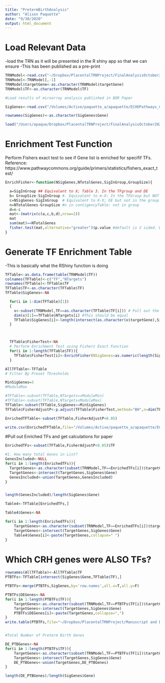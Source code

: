 ```yaml
---
title: "PretermBirthAnalysis"
author: "Alison Paquette"
date: "9/30/2020"
output: html_document
---
```


# Load Relevant Data
-load the TRN as it will be presented in the R shiny app so that we can ensure
-This has been published as a pre-print
```r
TRNModel<-read.csv("~/Dropbox/PlacentalTRNProject/FinalAnalysisOctober2020/FinalResultsfromKhaleesi/TRNForRShinyApp.csv")
TRNModel<-TRNModel[,-1]
TRNModel$targetGene<-as.character(TRNModel$targetGene)
TRNModel$TF<-as.character(TRNModel$TF)

#Load results of miroarray analysis published in BOR Paper

SigGenes<-read.csv("/Volumes/Active/paquette_a/apaquette/ECHOPathways_CRHAnalysis/IntermediateData/SupplementalTable2_ForTRN.csv")

rownames(SigGenes)<-as.character(SigGenes$Gene)

load("/Users/apaque/Dropbox/PlacentalTRNProject/FinalAnalysisOctober2020/FinalResultsfromKhaleesi/Node&Edge.RData")
```


# Enrichment Test Function####

Perform Fishers exact test to see if Gene list is enriched for specifif TFs.
Reference: https://www.pathwaycommons.org/guide/primers/statistics/fishers_exact_test/
```r
EnrichFisher<-function(NSigGenes,NTotalGenes,SigInGroup,GroupSize){

  a=SigInGroup ## Equivalent to X; Table 3. In the TFgroup and DE
  b= GroupSize-SigInGroup #. Equivalent to m-X: In the TFGroup but NOT DE
  c=NSigGenes-SigInGroup  # Equivalent to K-X; DE but not in the group
  n=NTotalGenes-GroupSize #n in contigencyTable: not in group
  d=n-c
  mat<-(matrix(c(a,c,b,d),nrow=2))
  mat
  sum(mat)==NTotalGenes
  fisher.test(mat,alternative="greater")$p.value #default is 2 sided. We need this to be greater rather than less to say that these genes are enriched
}
```

# Generate TF Enrichment Table
-This is basically what the RShiny function is doing
```r



TFTable<-as.data.frame(table(TRNModel$TF))
colnames(TFTable)<-c("TF","NTargets")
rownames(TFTable)<-TFTable$TF
TFTable$TF<-as.character(TFTable$TF)
TFTable$SigGenes<-NA

  for(i in 1:dim(TFTable)[1])
  {
    x<-subset(TRNModel,TF==as.character(TFTable$TF[i])) # Pull out the TF of interest
    dim(x)[1]==TFTable$NTargets[i] #This should be equal
    TFTable$SigGenes[i]<-length(intersect(as.character(x$targetGene),SigGenes$Gene)) #How many in the input gene list match this TF?
  }



  TFTable$FisherTest<-NA
  # Perform Enrichment Test using Fishers Exact Function
  for(i in 1:length(TFTable$TF)){
    TFTable$FisherTest[i]<-EnrichFisher(NSigGenes=as.numeric(length(SigGenes$Gene)),NTotalGenes=7712,SigInGroup =TFTable$SigGenes[i],GroupSize=TFTable$NTargets[i])
  }

AllTFTable<-TFTable
# Filter By Preset Thresholds

MinSigGenes=3
#ModuleMax

#TFTable<-subset(TFTable,NTargets>=ModuleMin)
#TFTable<-subset(TFTable,NTargets<ModuleMax)
TFTable<-subset(TFTable,SigGenes>=MinSigGenes)
TFTable$FisherAdjustP<-p.adjust(TFTable$FisherTest,method="BH",n=dim(TFTable)[1])

EnrichedTFTable<-subset(TFTable,FisherAdjustP<0.05)

write.csv(EnrichedTFTable,file="/Volumes/Active/paquette_a/apaquette/ECHOPathways_CRHAnalysis/TRNAnalysis11222023.csv")
```

#Pull out Enriched TFs and get calculations for paper
```r
EnrichedTFs<-subset(TFTable,FisherAdjustP<0.05)$TF

#1. How many total Genes in List?
GenesIncluded<-NULL
for(i in 1:length(EnrichedTFs)){
  TargetGenes<-as.character(subset(TRNModel,TF==EnrichedTFs[i])$targetGene)
  TargetGenes<-intersect(TargetGenes,SigGenes$Gene)
  GenesIncluded<-union(TargetGenes,GenesIncluded)
}


length(GenesIncluded)/length(SigGenes$Gene)

Table4<-TFTable[EnrichedTFs,]

Table4$Genes<-NA

for(i in 1:length(EnrichedTFs)){
    TargetGenes<-as.character(subset(TRNModel,TF==EnrichedTFs[i])$targetGene)
    TargetGenes<-intersect(TargetGenes,SigGenes$Gene)
    Table4$Genes[i]<-paste(TargetGenes,collapse=" ")
}

```

# Which CRH genes were ALSO TFs?
```r
rownames(AllTFTable)<-AllTFTable$TF
PTBTFs<-TFTable[intersect(SigGenes$Gene,TFTable$TF),]

PTBTFs<-merge(PTBTFs,SigGenes,by='row.names',all.x=T,all.y=F)

PTBTFs$DEGenes<-NA
for(i in 1:length(PTBTFs$TF)){
    TargetGenes<-as.character(subset(TRNModel,TF==PTBTFs$TF[i])$targetGene)
    TargetGenes<-intersect(TargetGenes,SigGenes$Gene)
    PTBTFs$DEGenes[i]<-paste(TargetGenes,collapse=",")
}
write.table(PTBTFs,file="~/Dropbox/PlacentalTRNProject/Manuscript and Docs/TRNManuscript/July2022Submission_TRN/BioRXiv Submission/ScienceAdvancesResponsetoReviewers/ResponsetoReviewrs3_September2023/NewAnalyses/PretermBirthTFs10112023.csv")


#Total Number of Preterm Birth Genes

DE_PTBGenes<-NA
for(i in 1:length(PTBTFs$TF)){
    TargetGenes<-as.character(subset(TRNModel,TF==PTBTFs$TF[i])$targetGene)
    TargetGenes<-intersect(TargetGenes,SigGenes$Gene)
    DE_PTBGenes<-union(TargetGenes,DE_PTBGenes)
}

length(DE_PTBGenes)/length(SigGenes$Gene)
```

